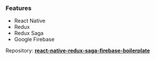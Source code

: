 
<Meta title="Starters/React Native Redux Saga Firebase" />

### Features

- React Native
- Redux
- Redux Saga
- Google Firebase

Repository: <a href="https://github.com/srulfi/react-native-redux-saga-firebase-boilerplate" target="_blank">**react-native-redux-saga-firebase-boilerplate**</a>